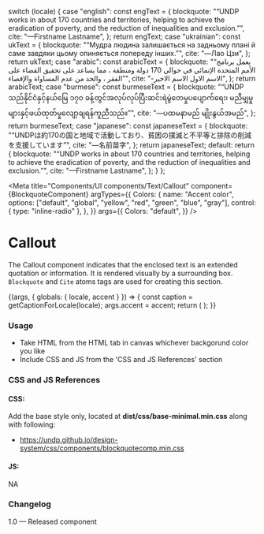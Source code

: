 
  switch (locale) {
    case "english":
      const engText = {
        blockquote:
          "“UNDP works in about 170 countries and territories, helping to achieve the eradication of poverty, and the reduction of inequalities and exclusion.”",
        cite: "—Firstname Lastname",
      };
      return engText;
    case "ukrainian":
      const ukText = {
        blockquote:
          "“Мудра людина залишається на задньому плані й саме завдяки цьому опиняється попереду інших.”",
        cite: "—Лао Цзи",
      };
      return ukText;
    case "arabic":
      const arabicText = {
        blockquote:
          "“يعمل برنامج الأمم المتحدة الإنمائي في حوالي 170 دولة ومنطقة ، مما يساعد على تحقيق القضاء على الفقر ، والحد من عدم المساواة والإقصاء”",
        cite: "-الاسم الاول الاسم الاخير",
      };
      return arabicText;
    case "burmese":
      const burmeseText = {
        blockquote:
          "“UNDP သည်နိုင်ငံနှင့်နယ်မြေ ၁၇၀ ခန့်တွင်အလုပ်လုပ်ပြီးဆင်းရဲမွဲတေမှုပပျောက်ရေး၊ မညီမျှမှုများနှင့်ဖယ်ထုတ်မှုလျော့ချရန်ကူညီသည်။”",
        cite: "—ပထမနာမည် မျိုးနွယ်အမည်",
      };
      return burmeseText;
    case "japanese":
      const japaneseText = {
        blockquote:
          "“UNDPは約170の国と地域で活動しており、貧困の撲滅と不平等と排除の削減を支援しています”",
        cite: "—名前苗字",
      };
      return japaneseText;
    default:
      return {
        blockquote:
          "“UNDP works in about 170 countries and territories, helping to achieve the eradication of poverty, and the reduction of inequalities and exclusion.”",
        cite: "—Firstname Lastname",
      };
  }
};

<Meta
  title="Components/UI components/Text/Callout"
  component={BlockquoteComponent}
  argTypes={{
    Colors: {
      name: "Accent color",
      options: ["default", "global", "yellow", "red", "green", "blue", "gray"],
      control: { type: "inline-radio" },
    },
  }}
  args={{
    Colors: "default",
  }}
/>

# Callout

The Callout component indicates that the enclosed text is an extended quotation or information. It is rendered visually by a surrounding box. `Blockquote` and `Cite` atoms tags are used for creating this section.

<Canvas>
  <Story name="Callout">
    {(args, { globals: { locale, accent } }) => {
      const caption = getCaptionForLocale(locale);
      args.accent = accent;
      return (
        <BlockquoteComponent
          blockquoteText={caption.blockquote}
          citeText={caption.cite}
          Colors={accent}
          {...args}
        ></BlockquoteComponent>
      );
    }}
  </Story>
</Canvas>

###

### Usage

- Take HTML from the HTML tab in canvas whichever backgorund color you like
- Include CSS and JS from the 'CSS and JS References' section

### CSS and JS References

#### CSS:

Add the base style only, located at **dist/css/base-minimal.min.css** along with following:

- https://undp.github.io/design-system/css/components/blockquotecomp.min.css

#### JS:

NA

### Changelog

1.0 — Released component
